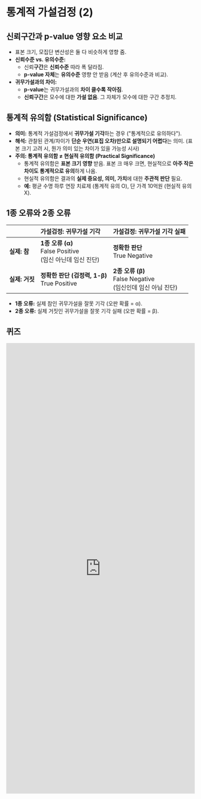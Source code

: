 # 통계적 가설검정 (2)

## 신뢰구간과 p-value 영향 요소 비교

*   표본 크기, 모집단 변산성은 둘 다 비슷하게 영향 줌.
*   **신뢰수준 vs. 유의수준:**
    *   신뢰**구간**은 **신뢰수준** 따라 폭 달라짐.
    *   **p-value 자체**는 **유의수준** 영향 안 받음 (계산 후 유의수준과 비교).
*   **귀무가설과의 차이:**
    *   **p-value**는 귀무가설과의 **차이 클수록 작아짐**.
    *   **신뢰구간**은 모수에 대한 **가설 없음**. 그 자체가 모수에 대한 구간 추정치.

## 통계적 유의함 (Statistical Significance)

*   **의미:** 통계적 가설검정에서 **귀무가설 기각**하는 경우 ("통계적으로 유의하다").
*   **해석:** 관찰된 관계/차이가 **단순 우연(표집 오차)만으로 설명되기 어렵다**는 의미. (표본 크기 고려 시, 뭔가 의미 있는 차이가 있을 가능성 시사)
*   **주의: 통계적 유의함 ≠ 현실적 유의함 (Practical Significance)**
    *   통계적 유의함은 **표본 크기 영향** 받음. 표본 크 매우 크면, 현실적으로 **아주 작은 차이도 통계적으로 유의**하게 나옴.
    *   현실적 유의함은 결과의 **실제 중요성, 의미, 가치**에 대한 **주관적 판단** 필요.
    *   **예:** 평균 수명 하루 연장 치료제 (통계적 유의 O), 단 가격 10억원 (현실적 유의 X).

## 1종 오류와 2종 오류


|             | 가설검정: 귀무가설 기각 | 가설검정: 귀무가설 기각 실패 |
| :---------- | :-------------------- | :----------------------- |
| **실제: 참** | **1종 오류 (α)**<br/>False Positive<br/>(임신 아닌데 임신 진단) | **정확한 판단**<br/>True Negative |
| **실제: 거짓**| **정확한 판단 (검정력, 1-β)**<br/>True Positive | **2종 오류 (β)**<br/>False Negative<br/>(임신인데 임신 아님 진단) |

*   **1종 오류:** 실제 참인 귀무가설을 잘못 기각 (오판 확률 = α).
*   **2종 오류:** 실제 거짓인 귀무가설을 잘못 기각 실패 (오판 확률 = β).

## 퀴즈

<iframe src="https://tally.so/embed/mKG9a8?alignLeft=1&hideTitle=1&transparentBackground=1&dynamicHeight=1" loading="lazy" width="100%" height="1200" frameborder="0" marginheight="0" marginwidth="0" title="[통계] 가설검정"></iframe>
